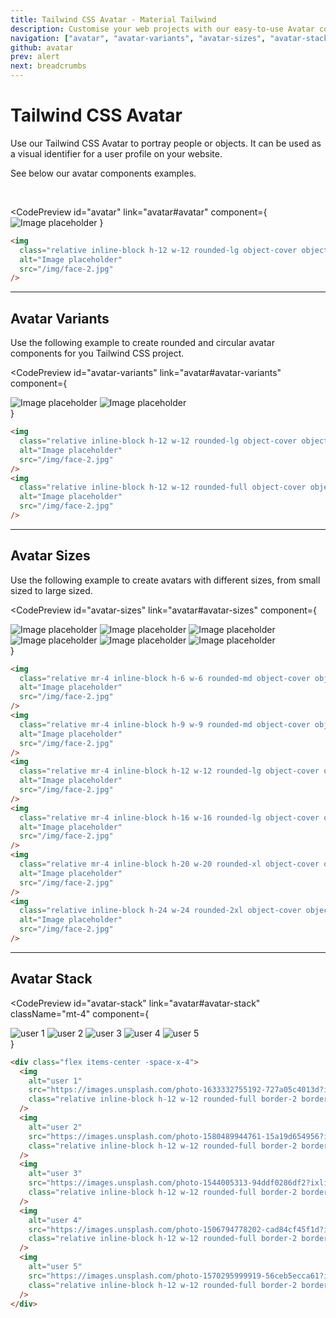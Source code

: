 ```yaml
---
title: Tailwind CSS Avatar - Material Tailwind
description: Customise your web projects with our easy-to-use Avatar component for Tailwind CSS using Material Design guidelines.
navigation: ["avatar", "avatar-variants", "avatar-sizes", "avatar-stack"]
github: avatar
prev: alert
next: breadcrumbs
---
```


# Tailwind CSS Avatar

Use our Tailwind CSS Avatar to portray people or objects. It can be used as a visual identifier for a user profile on your website.

See below our avatar components examples.

<br />

<CodePreview
  id="avatar"
  link="avatar#avatar"
  component={
    <img
      className="relative inline-block h-12 w-12 rounded-lg object-cover object-center"
      alt="Image placeholder"
      src="/img/face-2.jpg"
    />
  }
>
  ```html
  <img
    class="relative inline-block h-12 w-12 rounded-lg object-cover object-center"
    alt="Image placeholder"
    src="/img/face-2.jpg"
  />
  ```
</CodePreview>

---

## Avatar Variants

Use the following example to create rounded and circular avatar components for you Tailwind CSS project.

<CodePreview
  id="avatar-variants"
  link="avatar#avatar-variants"
  component={
    <div className="flex">
      <img
        className="relative mr-4 inline-block h-12 w-12 rounded-lg object-cover object-center"
        alt="Image placeholder"
        src="/img/face-2.jpg"
      />
      <img
        className="relative inline-block h-12 w-12 rounded-full object-cover object-center"
        alt="Image placeholder"
        src="/img/face-2.jpg"
      />
    </div>
  }
>
  ```html
  <img
    class="relative inline-block h-12 w-12 rounded-lg object-cover object-center"
    alt="Image placeholder"
    src="/img/face-2.jpg"
  />
  <img
    class="relative inline-block h-12 w-12 rounded-full object-cover object-center"
    alt="Image placeholder"
    src="/img/face-2.jpg"
  />
  ```
</CodePreview>

---

## Avatar Sizes

Use the following example to create avatars with different sizes, from small sized to large sized.

<CodePreview
  id="avatar-sizes"
  link="avatar#avatar-sizes"
  component={
    <div className="flex items-end">
      <img
        className="relative mr-4 inline-block h-6 w-6 rounded-md object-cover object-center"
        alt="Image placeholder"
        src="/img/face-2.jpg"
      />
      <img
        className="relative mr-4 inline-block h-9 w-9 rounded-md object-cover object-center"
        alt="Image placeholder"
        src="/img/face-2.jpg"
      />
      <img
        className="relative mr-4 inline-block h-12 w-12 rounded-lg object-cover object-center"
        alt="Image placeholder"
        src="/img/face-2.jpg"
      />
      <img
        className="relative mr-4 inline-block h-16 w-16 rounded-lg object-cover object-center"
        alt="Image placeholder"
        src="/img/face-2.jpg"
      />
      <img
        className="relative mr-4 inline-block h-20 w-20 rounded-xl object-cover object-center"
        alt="Image placeholder"
        src="/img/face-2.jpg"
      />
      <img
        className="relative inline-block h-24 w-24 rounded-2xl object-cover object-center"
        alt="Image placeholder"
        src="/img/face-2.jpg"
      />
    </div>
  }
>
  ```html
  <img
    class="relative mr-4 inline-block h-6 w-6 rounded-md object-cover object-center"
    alt="Image placeholder"
    src="/img/face-2.jpg"
  />
  <img
    class="relative mr-4 inline-block h-9 w-9 rounded-md object-cover object-center"
    alt="Image placeholder"
    src="/img/face-2.jpg"
  />
  <img
    class="relative mr-4 inline-block h-12 w-12 rounded-lg object-cover object-center"
    alt="Image placeholder"
    src="/img/face-2.jpg"
  />
  <img
    class="relative mr-4 inline-block h-16 w-16 rounded-lg object-cover object-center"
    alt="Image placeholder"
    src="/img/face-2.jpg"
  />
  <img
    class="relative mr-4 inline-block h-20 w-20 rounded-xl object-cover object-center"
    alt="Image placeholder"
    src="/img/face-2.jpg"
  />
  <img
    class="relative inline-block h-24 w-24 rounded-2xl object-cover object-center"
    alt="Image placeholder"
    src="/img/face-2.jpg"
  />
  ```
</CodePreview>

---

## Avatar Stack

<CodePreview
  id="avatar-stack"
  link="avatar#avatar-stack"
  className="mt-4"
  component={
    <div className="flex items-center -space-x-4">
      <img
        alt="user 1"
        src="https://images.unsplash.com/photo-1633332755192-727a05c4013d?ixlib=rb-1.2.1&amp;ixid=MnwxMjA3fDB8MHxwaG90by1wYWdlfHx8fGVufDB8fHx8&amp;auto=format&amp;fit=crop&amp;w=1480&amp;q=80"
        className="relative inline-block h-12 w-12 rounded-full border-2 border-white object-cover object-center hover:z-10 focus:z-10"
      />
      <img
        alt="user 2"
        src="https://images.unsplash.com/photo-1580489944761-15a19d654956?ixlib=rb-1.2.1&amp;ixid=MnwxMjA3fDB8MHxwaG90by1wYWdlfHx8fGVufDB8fHx8&amp;auto=format&amp;fit=crop&amp;w=1061&amp;q=80"
        className="relative inline-block h-12 w-12 rounded-full border-2 border-white object-cover object-center hover:z-10 focus:z-10"
      />
      <img
        alt="user 3"
        src="https://images.unsplash.com/photo-1544005313-94ddf0286df2?ixlib=rb-4.0.3&amp;ixid=MnwxMjA3fDB8MHxwaG90by1wYWdlfHx8fGVufDB8fHx8&amp;auto=format&amp;fit=crop&amp;w=1288&amp;q=80"
        className="relative inline-block h-12 w-12 rounded-full border-2 border-white object-cover object-center hover:z-10 focus:z-10"
      />
      <img
        alt="user 4"
        src="https://images.unsplash.com/photo-1506794778202-cad84cf45f1d?ixlib=rb-4.0.3&amp;ixid=MnwxMjA3fDB8MHxwaG90by1wYWdlfHx8fGVufDB8fHx8&amp;auto=format&amp;fit=crop&amp;w=1287&amp;q=80"
        className="relative inline-block h-12 w-12 rounded-full border-2 border-white object-cover object-center hover:z-10 focus:z-10"
      />
      <img
        alt="user 5"
        src="https://images.unsplash.com/photo-1570295999919-56ceb5ecca61?ixlib=rb-4.0.3&amp;ixid=MnwxMjA3fDB8MHxwaG90by1wYWdlfHx8fGVufDB8fHx8&amp;auto=format&amp;fit=crop&amp;w=1760&amp;q=80"
        className="relative inline-block h-12 w-12 rounded-full border-2 border-white object-cover object-center hover:z-10 focus:z-10"
      />
    </div>
  }
>
  ```html
  <div class="flex items-center -space-x-4">
    <img
      alt="user 1"
      src="https://images.unsplash.com/photo-1633332755192-727a05c4013d?ixlib=rb-1.2.1&amp;ixid=MnwxMjA3fDB8MHxwaG90by1wYWdlfHx8fGVufDB8fHx8&amp;auto=format&amp;fit=crop&amp;w=1480&amp;q=80"
      class="relative inline-block h-12 w-12 rounded-full border-2 border-white object-cover object-center hover:z-10 focus:z-10"
    />
    <img
      alt="user 2"
      src="https://images.unsplash.com/photo-1580489944761-15a19d654956?ixlib=rb-1.2.1&amp;ixid=MnwxMjA3fDB8MHxwaG90by1wYWdlfHx8fGVufDB8fHx8&amp;auto=format&amp;fit=crop&amp;w=1061&amp;q=80"
      class="relative inline-block h-12 w-12 rounded-full border-2 border-white object-cover object-center hover:z-10 focus:z-10"
    />
    <img
      alt="user 3"
      src="https://images.unsplash.com/photo-1544005313-94ddf0286df2?ixlib=rb-4.0.3&amp;ixid=MnwxMjA3fDB8MHxwaG90by1wYWdlfHx8fGVufDB8fHx8&amp;auto=format&amp;fit=crop&amp;w=1288&amp;q=80"
      class="relative inline-block h-12 w-12 rounded-full border-2 border-white object-cover object-center hover:z-10 focus:z-10"
    />
    <img
      alt="user 4"
      src="https://images.unsplash.com/photo-1506794778202-cad84cf45f1d?ixlib=rb-4.0.3&amp;ixid=MnwxMjA3fDB8MHxwaG90by1wYWdlfHx8fGVufDB8fHx8&amp;auto=format&amp;fit=crop&amp;w=1287&amp;q=80"
      class="relative inline-block h-12 w-12 rounded-full border-2 border-white object-cover object-center hover:z-10 focus:z-10"
    />
    <img
      alt="user 5"
      src="https://images.unsplash.com/photo-1570295999919-56ceb5ecca61?ixlib=rb-4.0.3&amp;ixid=MnwxMjA3fDB8MHxwaG90by1wYWdlfHx8fGVufDB8fHx8&amp;auto=format&amp;fit=crop&amp;w=1760&amp;q=80"
      class="relative inline-block h-12 w-12 rounded-full border-2 border-white object-cover object-center hover:z-10 focus:z-10"
    />
  </div>
  ```
</CodePreview>

